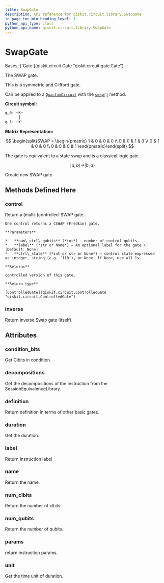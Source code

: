 ```yaml
---
title: SwapGate
description: API reference for qiskit.circuit.library.SwapGate
in_page_toc_min_heading_level: 1
python_api_type: class
python_api_name: qiskit.circuit.library.SwapGate
---
```


# SwapGate

<Class id="qiskit.circuit.library.SwapGate" github="https://github.com/qiskit/qiskit/tree/stable/0.24/qiskit/circuit/library/standard_gates/swap.py" signature="SwapGate(label=None)">
  Bases: [`Gate`](qiskit.circuit.Gate "qiskit.circuit.gate.Gate")

  The SWAP gate.

  This is a symmetric and Clifford gate.

  Can be applied to a [`QuantumCircuit`](qiskit.circuit.QuantumCircuit "qiskit.circuit.QuantumCircuit") with the [`swap()`](qiskit.circuit.QuantumCircuit#swap "qiskit.circuit.QuantumCircuit.swap") method.

  **Circuit symbol:**

  ```python
  q_0: ─X─
        │
  q_1: ─X─
  ```

  **Matrix Representation:**

$$
\begin{split}SWAP =
\begin{pmatrix}
1 & 0 & 0 & 0 \\
0 & 0 & 1 & 0 \\
0 & 1 & 0 & 0 \\
0 & 0 & 0 & 1
\end{pmatrix}\end{split}
$$

  The gate is equivalent to a state swap and is a classical logic gate.

$$
|a, b\rangle \rightarrow |b, a\rangle
$$

  Create new SWAP gate.

  ## Methods Defined Here

  <span id="qiskit-circuit-library-swapgate-control" />

  ### control

  <Function id="qiskit.circuit.library.SwapGate.control" name="control" signature="SwapGate.control(num_ctrl_qubits=1, label=None, ctrl_state=None)">
    Return a (multi-)controlled-SWAP gate.

    One control returns a CSWAP (Fredkin) gate.

    **Parameters**

    *   **num\_ctrl\_qubits** (*int*) – number of control qubits.
    *   **label** (*str or None*) – An optional label for the gate \[Default: None]
    *   **ctrl\_state** (*int or str or None*) – control state expressed as integer, string (e.g. ‘110’), or None. If None, use all 1s.

    **Returns**

    controlled version of this gate.

    **Return type**

    [ControlledGate](qiskit.circuit.ControlledGate "qiskit.circuit.ControlledGate")
  </Function>

  <span id="qiskit-circuit-library-swapgate-inverse" />

  ### inverse

  <Function id="qiskit.circuit.library.SwapGate.inverse" name="inverse" signature="SwapGate.inverse()">
    Return inverse Swap gate (itself).
  </Function>

  ## Attributes

  ### condition\_bits

  <Attribute id="qiskit.circuit.library.SwapGate.condition_bits" name="condition_bits">
    Get Clbits in condition.
  </Attribute>

  ### decompositions

  <Attribute id="qiskit.circuit.library.SwapGate.decompositions" name="decompositions">
    Get the decompositions of the instruction from the SessionEquivalenceLibrary.
  </Attribute>

  ### definition

  <Attribute id="qiskit.circuit.library.SwapGate.definition" name="definition">
    Return definition in terms of other basic gates.
  </Attribute>

  ### duration

  <Attribute id="qiskit.circuit.library.SwapGate.duration" name="duration">
    Get the duration.
  </Attribute>

  ### label

  <Attribute id="qiskit.circuit.library.SwapGate.label" name="label">
    Return instruction label
  </Attribute>

  ### name

  <Attribute id="qiskit.circuit.library.SwapGate.name" name="name">
    Return the name.
  </Attribute>

  ### num\_clbits

  <Attribute id="qiskit.circuit.library.SwapGate.num_clbits" name="num_clbits">
    Return the number of clbits.
  </Attribute>

  ### num\_qubits

  <Attribute id="qiskit.circuit.library.SwapGate.num_qubits" name="num_qubits">
    Return the number of qubits.
  </Attribute>

  ### params

  <Attribute id="qiskit.circuit.library.SwapGate.params" name="params">
    return instruction params.
  </Attribute>

  ### unit

  <Attribute id="qiskit.circuit.library.SwapGate.unit" name="unit">
    Get the time unit of duration.
  </Attribute>
</Class>


